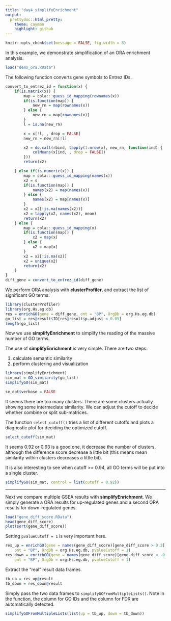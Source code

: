 ```yaml
---
title: "day4_simplifyEnrichment"
output:
  prettydoc::html_pretty:
    theme: cayman
    highlight: github
---
```


```r
knitr::opts_chunk$set(message = FALSE, fig.width = 8)
```

In this example, we demonstrate simplification of an ORA enrichment analysis.

```r
load("demo_ora.RData")
```

The following function converts gene symbols to Entrez IDs.

```r
convert_to_entrez_id = function(x) {
	if(is.matrix(x)) {
		map = cola:::guess_id_mapping(rownames(x))
		if(is.function(map)) {
		    new_rn = map(rownames(x))
		} else {
		    new_rn = map[rownames(x)]
		}
		l = is.na(new_rn)

		x = x[!l, , drop = FALSE]
		new_rn = new_rn[!l]

		x2 = do.call(rbind, tapply(1:nrow(x), new_rn, function(ind) {
			colMeans(x[ind, , drop = FALSE])
		}))
		return(x2)

	} else if(is.numeric(x)) {
		map = cola:::guess_id_mapping(names(x))
		x2 = s
		if(is.function(map)) {
		    names(x2) = map(names(x))
		} else {
		    names(x2) = map[names(x)]
		}
		x2 = x2[!is.na(names(x2))]
		x2 = tapply(x2, names(x2), mean)
		return(x2)
	} else {
	    map = cola:::guess_id_mapping(x)
	    if(is.function(map)) {
	        x2 = map(x)
	    } else {
	        x2 = map[x]
	    }
	    x2 = x2[!is.na(x2)]
	    x2 = unique(x2)
	    return(x2)
	}
}
diff_gene = convert_to_entrez_id(diff_gene)
```

We perform ORA analysis with **clusterProfiler**, and extract the list of significant GO terms:

```r
library(clusterProfiler)
library(org.Hs.eg.db)
res = enrichGO(gene = diff_gene, ont = "BP", OrgDb = org.Hs.eg.db)
go_list = res@result$ID[res@result$p.adjust < 0.05]
length(go_list)
```

Now we use **simplifyEnrichment** to simplify the reading of the massive number of GO terms.

The use of **simplifyEnrichment** is very simple. There are two steps:

1. calculate semantic similarity
2. perform clustering and visualization

```r
library(simplifyEnrichment)
sim_mat = GO_similarity(go_list)
simplifyGO(sim_mat)
```

```r
se_opt$verbose = FALSE
```

It seems there are too many clusters. There are some clusters actually showing some intermediate similarity. We can adjust the cutoff to decide whether combine or split sub-matrices.

The function `select_cutoff()` tries a list of different cutoffs and plots a diagnostic plot for deciding the optimized cutoff.

```r
select_cutoff(sim_mat)
```

It seems 0.92 or 0.93 is a good one, it decrease the number of clusters, although the difference score decrease a little bit (this means mean similarity within clusters decreases a little bit).

It is also interesting to see when cutoff >= 0.94, all GO terms will be put into a single cluster.


```r
simplifyGO(sim_mat, control = list(cutoff = 0.92))
```
------------------------------

Next we compare multiple GSEA results with **simplifyEnrichment**. We simply generate a ORA results for up-regulated genes
and a second ORA results for down-regulated genes.


```r
load("gene_diff_score.RData")
head(gene_diff_score)
plot(sort(gene_diff_score))
```

Setting `pvalueCutoff = 1` is very important here.


```r
res_up = enrichGO(gene = names(gene_diff_score)[gene_diff_score > 0.2], 
    ont = "BP", OrgDb = org.Hs.eg.db, pvalueCutoff = 1)
res_down = enrichGO(gene = names(gene_diff_score)[gene_diff_score < -0.2], 
    ont = "BP", OrgDb = org.Hs.eg.db, pvalueCutoff = 1)
```

Extract the "real" result data frames.

```r
tb_up = res_up@result
tb_down = res_down@result
```

Simply pass the two data frames to `simplifyGOFromMultipleLists()`. Note in the function, the column
for GO IDs and the column for FDR are automatically detected.

```r
simplifyGOFromMultipleLists(list(up = tb_up, down = tb_down))
```

